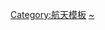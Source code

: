 {{navbox
| name  = 2013 in space
| title = 2013年太空
| basestyle = text-align: center;
| bodyclass = hlist
| state = {{{state|<includeonly>autocollapse</includeonly><noinclude>uncollapsed</noinclude>}}}
| above = 
* {{align|left| « [[Template:2012 in space|2012]] }} {{align|right|[[Template:2014 in space|2014]] » }}
| imagestyle = padding-left: 0.5em;
| image = [[File:Kepler-62f with 62e as Morning Star.jpg|120px]]<br>[[File:LADEE fires small engines.jpg|120px|border]]<br>[[File:The Day the Earth Smiled - PIA17172.jpg|120px]]<br>[[File:Relative sizes of all of the habitable-zone planets discovered to date alongside Earth.jpg|120px]]
| evenodd = swap

| group1 = {{tsl|en|2013 in spaceflight|2013年航天活動列表|航天器}}
|  list1 = 
  {{navbox subgroup
  | groupstyle = text-align: center;
  | group1 = [[空间探测器]]
  |  list1 =

*[[月球大氣與粉塵環境探測器]]
*[[火星軌道探測器]]
*[[MAVEN]]
*[[嫦娥三号]]
**[[玉兔号月球车]]

  | group2 = [[空间望远镜|空间望远镜#太空天文台]]
  |  list2 = 
*[[太陽過渡層成像光譜儀衛星]]
*{{tsl|en|Hisaki (satellite)||Hisaki}}
*[[盖亚任务]]

  }}
| group2 = [[撞擊事件]]
|  list2 =
* [[2013年车里雅宾斯克小行星撞击事件]]
** [[車里雅賓斯克隕石]]

| group3 = [[新星]]
|  list3 =
* [[2013年半人马座新星]]
* [[海豚座V339]]

| group4 = [[彗星]]
|  list4 =
* [[C/2011 L4|C/2011 L4 (PANSTARRS)]]
* {{tsl|en|C/2012 F6 (Lemmon)|C/2012 F6 }}
* {{tsl|en|C/2012 K1}}
* [[ISON彗星]]
* [[C/2013 A1]]
* [[P/2013 P5]]
* [[C/2013 R1]]

| group5 = [[近地天体]]
|  list5 = 
*{{mpl|(7888) 1993 UC|}}
*{{mpl|(52760) 1998 ML|14}}
*{{mpl|(285263) 1998 QE|2}}
*{{mpl|(163364) 2002 OD|20}}
*{{mpl|(277475) 2005 WK|4}}
*{{mpl|2006 BL|8}}
*{{mpl|2011 BT|15}}
*{{mpl|2012 YQ|1}}
*{{mpl|2013 EC|}}
*{{mpl|2013 ET|}}
*{{mpl|2013 MZ|5}}
*{{mpl|2013 PJ|10}}
*{{mpl|2013 TV|135}}
*{{mpl|2013 XY|8}}
*{{mpl|2013 YP|139}}
*[[2012 DA14]]
*[[小行星3361]]

| group6 = [[系外行星]]
|  list6 =
*[[DENIS-P J082303.1-491201 b]]
*[[室女座59b]]
*[[格利泽667]]
*[[格利泽667]]
*[[格利泽667]]
*[[格利泽667]]
*[[格利泽667]]
*[[HD 106906 b]]
*[[HD 95086 b]]
*[[克卜勒37b]]
*{{tsl|en|开普勒37c||开普勒37c}}
*{{tsl|en|开普勒37d||开普勒37d}}
*[[克卜勒61b]]
*{{tsl|en|开普勒62b||开普勒62b}}
*{{tsl|en|开普勒62c||开普勒62c}}
*{{tsl|en|开普勒62d||开普勒62d}}
*[[克卜勒62e]]
*[[克卜勒62f]]
*{{tsl|en|开普勒65||开普勒65}}
*{{tsl|en|开普勒66||开普勒66}}
*{{tsl|en|开普勒67||开普勒67}}
*{{tsl|en|开普勒68b||开普勒68b}}
*{{tsl|en|开普勒68c||开普勒68c}}
*[[克卜勒68d]]
*{{tsl|en|开普勒69b||开普勒69b}}
*[[克卜勒69c]]
*[[克卜勒76b]]
*[[克卜勒78b]]
*[[克卜勒87c]]
*[[PSO J318.5-22]]
*[[ROXs 42Bb]]

| group7 = 其他
|  list7 = 
*{{tsl|en|List of asteroid close approaches to Earth in 2013|2013年近地小行星列表|近地小行星}}
*[[GRB 130427A]]
*[[武仙－北冕座長城]]
*[[赫雪爾太空望遠鏡]]
*{{tsl|en|The Day the Earth Smiled|地球微笑的那一天}}

| below =
* {{icon|cat}} {{cat|2012年太空}} — '''{{cat|2013年太空}}''' — {{cat|2014年太空}}
}}<noinclude>
{{documentation}}
[[Category:航天模板]]
[[Category:2013年太空|~]]
</noinclude>
